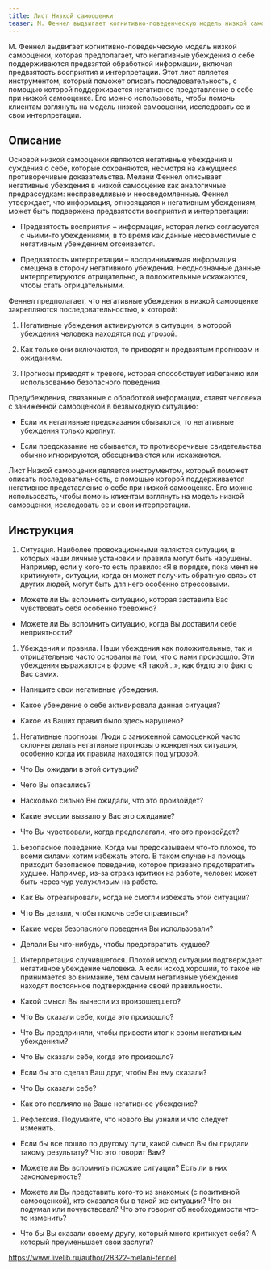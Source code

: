 ```yaml
---
title: Лист Низкой самооценки
teaser: М. Феннел выдвигает когнитивно-поведенческую модель низкой самооценки, которая предполагает, что негативные убеждения о себе поддерживаются предвзятой обработкой информации, включая предвзятость восприятия и интерпретации. Этот лист является инструментом, который поможет описать последовательность, с помощью которой поддерживается негативное представление о себе при низкой самооценке. Его можно использовать, чтобы помочь клиентам взглянуть на модель низкой самооценки, исследовать ее и свои интерпретации.
---
```


М. Феннел выдвигает когнитивно-поведенческую модель низкой самооценки, которая предполагает, что негативные убеждения о себе поддерживаются предвзятой обработкой информации, включая предвзятость восприятия и интерпретации. Этот лист является инструментом, который поможет описать последовательность, с помощью которой поддерживается негативное представление о себе при низкой самооценке. Его можно использовать, чтобы помочь клиентам взглянуть на модель низкой самооценки, исследовать ее и свои интерпретации.

## Описание

Основой низкой самооценки являются негативные убеждения и суждения о
себе, которые сохраняются, несмотря на кажущиеся противоречивые
доказательства. Мелани Феннел описывает негативные убеждения в низкой
самооценке как аналогичные предрассудкам: несправедливые и
неосведомленные. Феннел утверждает, что информация, относящаяся к
негативным убеждениям, может быть подвержена предвзятости восприятия и
интерпретации:

-   Предвзятость восприятия – информация, которая легко согласуется с
    чьими-то убеждениями, в то время как данные несовместимые с
    негативным убеждением отсеивается.

-   Предвзятость интерпретации – воспринимаемая информация смещена в
    сторону негативного убеждения. Неоднозначные данные интерпретируются
    отрицательно, а положительные искажаются, чтобы стать
    отрицательными.

Феннел предполагает, что негативные убеждения в низкой самооценке
закрепляются последовательностью, к которой:

1.  Негативные убеждения активируются в ситуации, в которой убеждения
    человека находятся под угрозой.

2.  Как только они включаются, то приводят к предвзятым прогнозам и
    ожиданиям.

3.  Прогнозы приводят к тревоге, которая способствует избеганию или
    использованию безопасного поведения.

Предубеждения, связанные с обработкой информации, ставят человека с
заниженной самооценкой в безвыходную ситуацию:

-   Если их негативные предсказания сбываются, то негативные убеждения
    только крепнут.

-   Если предсказание не сбывается, то противоречивые свидетельства
    обычно игнорируются, обесцениваются или искажаются.

Лист Низкой самооценки является инструментом, который поможет описать
последовательность, с помощью которой поддерживается негативное
представление о себе при низкой самооценке. Его можно использовать,
чтобы помочь клиентам взглянуть на модель низкой самооценки, исследовать
ее и свои интерпретации.

## Инструкция

1.  Ситуация. Наиболее провокационными являются ситуации, в которых наши
    личные установки и правила могут быть нарушены. Например, если у
    кого-то есть правило: «Я в порядке, пока меня не критикуют»,
    ситуации, когда он может получить обратную связь от других людей,
    могут быть для него особенно стрессовыми.

-   Можете ли Вы вспомнить ситуацию, которая заставила Вас чувствовать
    себя особенно тревожно?

-   Можете ли Вы вспомнить ситуацию, когда Вы доставили себе
    неприятности?

1.  Убеждения и правила. Наши убеждения как положительные, так и
    отрицательные часто основаны на том, что с нами произошло. Эти
    убеждения выражаются в форме «Я такой…», как будто это факт о Вас
    самих.

-   Напишите свои негативные убеждения.

-   Какое убеждение о себе активировала данная ситуация?

-   Какое из Ваших правил было здесь нарушено?

1.  Негативные прогнозы. Люди с заниженной самооценкой часто склонны
    делать негативные прогнозы о конкретных ситуация, особенно когда их
    правила находятся под угрозой.

-   Что Вы ожидали в этой ситуации?

-   Чего Вы опасались?

-   Насколько сильно Вы ожидали, что это произойдет?

-   Какие эмоции вызвало у Вас это ожидание?

-   Что Вы чувствовали, когда предполагали, что это произойдет?

1.  Безопасное поведение. Когда мы предсказываем что-то плохое, то всеми
    силами хотим избежать этого. В таком случае на помощь приходит
    безопасное поведение, которое призвано предотвратить худшее.
    Например, из-за страха критики на работе, человек может быть через
    чур услужливым на работе.

-   Как Вы отреагировали, когда не смогли избежать этой ситуации?

-   Что Вы делали, чтобы помочь себе справиться?

-   Какие меры безопасного поведения Вы использовали?

-   Делали Вы что-нибудь, чтобы предотвратить худшее?

1.  Интерпретация случившегося. Плохой исход ситуации подтверждает
    негативное убеждение человека. А если исход хороший, то такое не
    принимается во внимание, тем самым негативные убеждения находят
    постоянное подтверждение своей правильности.

-   Какой смысл Вы вынесли из произошедшего?

-   Что Вы сказали себе, когда это произошло?

-   Что Вы предприняли, чтобы привести итог к своим негативным
    убеждениям?

-   Что Вы сказали себе, когда это произошло?

-   Если бы это сделал Ваш друг, чтобы Вы ему сказали?

-   Что Вы сказали себе?

-   Как это повлияло на Ваше негативное убеждение?

1.  Рефлексия. Подумайте, что нового Вы узнали и что следует изменить.

-   Если бы все пошло по другому пути, какой смысл Вы бы придали такому
    результату? Что это говорит Вам?

-   Можете ли Вы вспомнить похожие ситуации? Есть ли в них
    закономерность?

-   Можете ли Вы представить кого-то из знакомых (с позитивной
    самооценкой), кто оказался бы в такой же ситуации? Что он подумал
    или почувствовал? Что это говорит об необходимости что-то изменить?

-   Что бы Вы сказали своему другу, который много критикует себя? А
    который преуменьшает свои заслуги?

https://www.livelib.ru/author/28322-melani-fennel
